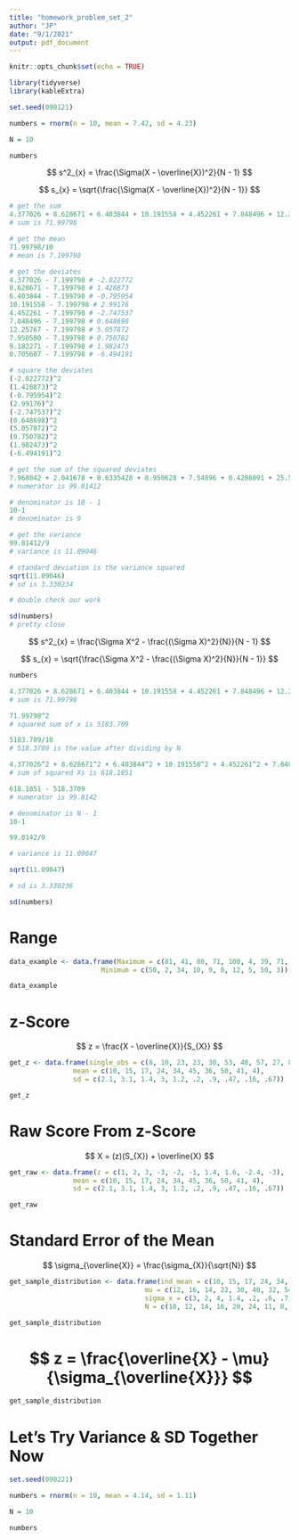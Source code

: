 ```yaml
---
title: "homework_problem_set_2"
author: "JP"
date: "9/1/2021"
output: pdf_document
---
```


```r
knitr::opts_chunk$set(echo = TRUE)
```

```r
library(tidyverse)
library(kableExtra)

set.seed(090121)

numbers = rnorm(n = 10, mean = 7.42, sd = 4.23)

N = 10

numbers
```

$$ s^2_{x} = \frac{\Sigma(X - \overline{X})^2}{N - 1} $$

$$ s_{x} = \sqrt{\frac{\Sigma(X - \overline{X})^2}{N - 1}} $$

```r
# get the sum
4.377026 + 8.628671 + 6.403844 + 10.191558 + 4.452261 + 7.848496 + 12.25767 + 7.950580 + 9.182271 + 0.705607
# sum is 71.99798

# get the mean
71.99798/10
# mean is 7.199798

# get the deviates
4.377026 - 7.199798 # -2.822772
8.628671 - 7.199798 # 1.428873
6.403844 - 7.199798 # -0.795954
10.191558 - 7.199798 # 2.99176
4.452261 - 7.199798 # -2.747537
7.848496 - 7.199798 # 0.648698
12.25767 - 7.199798 # 5.057872
7.950580 - 7.199798 # 0.750782
9.182271 - 7.199798 # 1.982473
0.705607 - 7.199798 # -6.494191

# square the deviates
(-2.822772)^2
(1.428873)^2
(-0.795954)^2
(2.99176)^2
(-2.747537)^2
(0.648698)^2
(5.057872)^2
(0.750782)^2
(1.982473)^2
(-6.494191)^2

# get the sum of the squared deviates
7.968042 + 2.041678 + 0.6335428 + 8.950628 + 7.54896 + 0.4208091 + 25.58207 + 0.5636736 + 3.930199 + 42.17452
# numerator is 99.81412

# denominator is 10 - 1
10-1
# denominator is 9

# get the variance
99.81412/9
# variance is 11.09046

# standard deviation is the variance squared
sqrt(11.09046)
# sd is 3.330234

# double check our work

sd(numbers)
# pretty close
```

$$ s^2_{x} = \frac{\Sigma X^2 - \frac{(\Sigma X)^2}{N}}{N - 1} $$

$$ s_{x} = \sqrt{\frac{\Sigma X^2 - \frac{(\Sigma X)^2}{N}}{N - 1}} $$

```r
numbers

4.377026 + 8.628671 + 6.403844 + 10.191558 + 4.452261 + 7.848496 + 12.25767 + 7.950580 + 9.182271 + 0.705607
# sum is 71.99798

71.99798^2
# squared sum of x is 5183.709

5183.709/10
# 518.3709 is the value after dividing by N

4.377026^2 + 8.628671^2 + 6.403844^2 + 10.191558^2 + 4.452261^2 + 7.848496^2 + 12.25767^2 + 7.950580^2 + 9.182271^2 + 0.705607^2
# sum of squared Xs is 618.1851

618.1851 - 518.3709
# numerator is 99.8142

# denominator is N - 1
10-1

99.8142/9

# variance is 11.09047

sqrt(11.09047)

# sd is 3.330236

sd(numbers)

```


# Range

```r
data_example <- data.frame(Maximum = c(81, 41, 80, 71, 100, 4, 39, 71, 60, 38),
                       Minimum = c(50, 2, 34, 10, 9, 0, 12, 5, 50, 3))

data_example

```

# z-Score

$$ z = \frac{X - \overline{X}}{S_{X}} $$

```r

get_z <- data.frame(single_obs = c(8, 10, 23, 23, 30, 53, 40, 57, 27, 8),
                mean = c(10, 15, 17, 24, 34, 45, 36, 50, 41, 4),
                sd = c(2.1, 3.1, 1.4, 3, 1.2, .2, .9, .47, .16, .67))

get_z

```

# Raw Score From z-Score

$$ X = (z)(S_{X}) + \overline{X} $$

```r
get_raw <- data.frame(z = c(1, 2, 3, -3, -2, -1, 1.4, 1.6, -2.4, -3),
                mean = c(10, 15, 17, 24, 34, 45, 36, 50, 41, 4),
                sd = c(2.1, 3.1, 1.4, 3, 1.2, .2, .9, .47, .16, .67))

get_raw

```

# Standard Error of the Mean

$$ \sigma_{\overline{X}} = \frac{\sigma_{X}}{\sqrt{N}} $$

```r
get_sample_distribution <- data.frame(ind_mean = c(10, 15, 17, 24, 34, 45, 36, 50, 41, 4),
                                  mu = c(12, 16, 14, 22, 30, 40, 32, 54, 43, 8),
                                  sigma_x = c(3, 2, 4, 1.4, .2, .6, .7, .1, 2.4, 2.9), #this is not sigma xbar
                                  N = c(10, 12, 14, 16, 20, 24, 11, 8, 15, 10))

get_sample_distribution

```


$$ z = \frac{\overline{X} - \mu}{\sigma_{\overline{X}}} $$
=
```r
get_sample_distribution

```


# Let's Try Variance & SD Together Now

```r
set.seed(090221)

numbers = rnorm(n = 10, mean = 4.14, sd = 1.11)

N = 10

numbers

```
